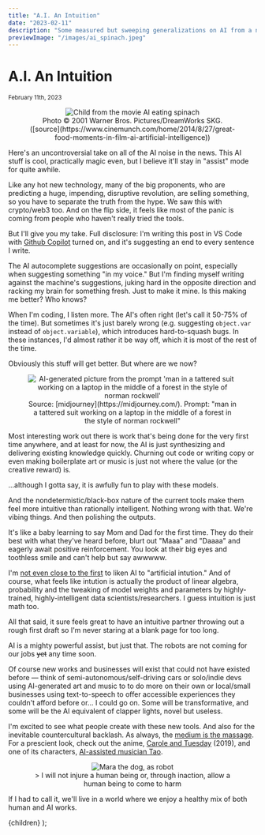 ```yaml
---
title: "A.I. An Intuition"
date: "2023-02-11"
description: "Some measured but sweeping generalizations on AI from a non-expert who's been having fun with some tools."
previewImage: "/images/ai_spinach.jpeg"
---
```



# A.I. An Intuition

<small>
  <time dateTime={date}>February 11th, 2023</time>
</small>

<figure align="center">
  <Image
    src="/images/ai_spinach.jpeg"
    className="mx-auto"
    alt="Child from the movie AI eating spinach"
    width={400}
    height={400}
  />
  <figcaption>
    Photo © 2001 Warner Bros. Pictures/DreamWorks SKG.
    ([source](https://www.cinemunch.com/home/2014/8/27/great-food-moments-in-film-ai-artificial-intelligence))
  </figcaption>
</figure>

Here's an uncontroversial take on all of the AI noise in the news. This AI stuff is cool, practically magic even, but I believe it'll stay in "assist" mode for quite awhile.

Like any hot new technology, many of the big proponents, who are predicting a huge, impending, disruptive revolution, are selling something, so you have to separate the truth from the hype. We saw this with crypto/web3 too. And on the flip side, it feels like most of the panic is coming from people who haven't really tried the tools.

But I'll give you my take. Full disclosure: I'm writing this post in VS Code with [Github Copilot](https://github.com/features/copilot) turned on, and it's suggesting an end to every sentence I write.

The AI autocomplete suggestions are occasionally on point, especially when suggesting something "in my voice." But I'm finding myself writing against the machine's suggestions, juking hard in the opposite direction and racking my brain for something fresh. Just to make it mine. Is this making me better? Who knows?

When I'm coding, I listen more. The AI's often right (let's call it 50-75% of the time). But sometimes it's just barely wrong (e.g. suggesting `object.var` instead of `object.variable`), which introduces hard-to-squash bugs. In these instances, I'd almost rather it be way off, which it is most of the rest of the time.

Obviously this stuff will get better. But where are we now?

<figure align="center">
  <Image
    src="/images/midjourney_forest_laptop.png"
    className="mx-auto"
    alt="AI-generated picture from the prompt 'man in a tattered suit working on a laptop in the middle of a forest in the style of norman rockwell'"
    width={400}
    height={400}
  />
  <figcaption>
    Source: [midjourney](https://midjourney.com/). Prompt: "man in a tattered
    suit working on a laptop in the middle of a forest in the style of norman
    rockwell"
  </figcaption>
</figure>

Most interesting work out there is work that's being done for the very first time anywhere, and at least for now, the AI is just synthesizing and delivering existing knowledge quickly. Churning out code or writing copy or even making boilerplate art or music is just not where the value (or the creative reward) is.

...although I gotta say, it is awfully fun to play with these models.

And the nondetermistic/black-box nature of the current tools make them feel more intuitive than rationally intelligent. Nothing wrong with that. We're vibing things. And then polishing the outputs.

It's like a baby learning to say Mom and Dad for the first time. They do their best with what they've heard before, blurt out "Maaa" and "Daaaa" and eagerly await positive reinforcement. You look at their big eyes and toothless smile and can't help but say awwwww.

I'm [not even close to the first](https://www.google.com/search?q=artificial+intuition) to liken AI to "artificial intution." And of course, what feels like intution is actually the product of linear algebra, probability and the tweaking of model weights and parameters by highly-trained, highly-intelligent data scientists/researchers. I guess intuition is just math too.

All that said, it sure feels great to have an intuitive partner throwing out a rough first draft so I'm never staring at a blank page for too long.

AI is a mighty powerful assist, but just that. The robots are not coming for our jobs <strike>yet</strike> any time soon.

Of course new works and businesses will exist that could not have existed before — think of semi-autonomous/self-driving cars or solo/indie devs using AI-generated art and music to to do more on their own or local/small businesses using text-to-speech to offer accessible experiences they couldn't afford before or... I could go on. Some will be transformative, and some will be the AI equivalent of clapper lights, novel but useless.

I'm excited to see what people create with these new tools. And also for the inevitable countercultural backlash. As always, the [medium is the massage](https://en.wikipedia.org/wiki/The_medium_is_the_message). For a prescient look, check out the anime, [Carole and Tuesday](https://www.netflix.com/title/80992137) (2019), and one of its characters, [AI-assisted musician Tao](https://caroleandtuesday.fandom.com/wiki/Tao).

<figure align="center">
  <Image
    src="/images/mara/mara_230211.jpeg"
    className="mx-auto"
    alt="Mara the dog, as robot"
    width={300}
    height={300}
  />
  <figcaption>
    &gt; I will not injure a human being or, through inaction, allow a human
    being to come to harm
  </figcaption>
</figure>

If I had to call it, we'll live in a world where we enjoy a healthy mix of both human and AI works.

  <PostLayout title={title} description={description}>
    {children}
  </PostLayout>
);
